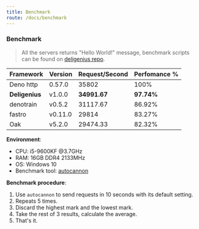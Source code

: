 ```yaml
---
title: Benchmark
route: /docs/benchmark
---
```


### Benchmark

> All the servers returns "Hello World!" message,
> benchmark scripts can be found on [deligenius repo](https://github.com/deligenius/deligenius/tree/master/benchmark).

| Framework      | Version | Request/Second | Perfomance % |
| -------------- | ------- | -------------- | ------------ |
| Deno http      | 0.57.0  | 35802          | 100%         |
| **Deligenius** | v1.0.0  | **34991.67**   | **97.74%**   |
| denotrain      | v0.5.2  | 31117.67       | 86.92%       |
| fastro         | v0.11.0 | 29814          | 83.27%       |
| Oak            | v5.2.0  | 29474.33       | 82.32%       |

**Environment**:

- CPU: i5-9600KF @3.7GHz
- RAM: 16GB DDR4 2133MHz
- OS: Windows 10
- Benchmark tool: [autocannon](https://github.com/mcollina/autocannon)

**Benchmark procedure**:

1. Use `autocannon` to send requests in 10 seconds with its default setting.
2. Repeats 5 times.
3. Discard the highest mark and the lowest mark.
4. Take the rest of 3 results, calculate the average.
5. That's it.
